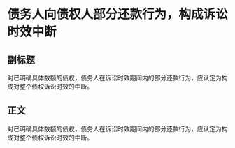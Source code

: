 # 债务人向债权人部分还款行为，构成诉讼时效中断
## 副标题
对已明确具体数额的债权，债务人在诉讼时效期间内的部分还款行为，应认定为构成对整个债权诉讼时效的中断。
## 正文
对已明确具体数额的债权，债务人在诉讼时效期间内的部分还款行为，应认定为构成对整个债权诉讼时效的中断。